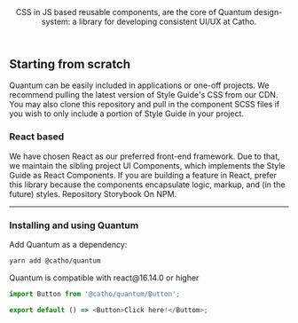 

<Meta title="Introduction/GettingStarted" />

<Header title="Quantum">
  CSS in JS based reusable components, are the core of Quantum
  design-system: a library for developing consistent UI/UX at Catho.
</Header>

## Starting from scratch
Quantum can be easily included in applications or one-off projects. We
recommend pulling the latest version of Style Guide's CSS from our
CDN. You may also clone this repository and pull in the component SCSS
files if you wish to only include a portion of Style Guide in your
project.

### React based
We have chosen React as our preferred front-end framework. Due to that, we
maintain the sibling project UI Components, which implements the Style Guide
as React Components. If you are building a feature in React, prefer this
library because the components encapsulate logic, markup, and (in the
future) styles. Repository Storybook On NPM.
_____

### Installing and using Quantum
Add Quantum as a dependency:
```sh
yarn add @catho/quantum
```

<Alert icon="warning" skin="warning">
  Quantum is compatible with react@16.14.0 or higher
</Alert>

```js
import Button from '@catho/quantum/Button';

export default () => <Button>Click here!</Buttom>;
```